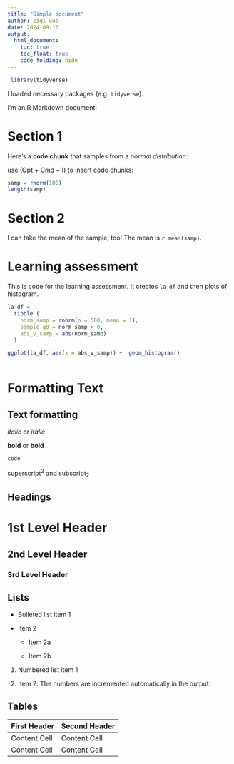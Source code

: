 ```yaml
---
title: "Simple document"
author: Ziqi Guo
date: 2024-09-10
output: 
  html_document:
    toc: true
    toc_float: true
    code_folding: hide
---
```


```r
 library(tidyverse)
```

I loaded necessary packages (e.g. `tidyverse`).

I'm an R Markdown document! 

# Section 1

Here's a **code chunk** that samples from 
a _normal distribution_:

use (Opt + Cmd + I) to insert code chunks:

```r
samp = rnorm(100)
length(samp)
```


# Section 2

I can take the mean of the sample, too!
The mean is `r mean(samp)`.

# Learning assessment

 This is code for the learning assessment. It creates `la_df` and then plots of  histogram.


```r

la_df = 
  tibble (
    norm_samp = rnorm(n = 500, mean = 1),
    sample_g0 = norm_samp > 0,
    abs_v_samp = abs(norm_samp)
  )

ggplot(la_df, aes(x = abs_v_samp)) +  geom_histogram()
       
```

# Formatting Text

Text formatting 
------------------------------------------------------------

*italic*  or  _italic_

**bold**  or  __bold__

`code`

superscript^2^ and subscript~2~


Headings
------------------------------------------------------------

# 1st Level Header

## 2nd Level Header

### 3rd Level Header


Lists
------------------------------------------------------------

*   Bulleted list item 1

*   Item 2
  
    * Item 2a

    * Item 2b

1.  Numbered list item 1

1.  Item 2. The numbers are incremented automatically in the output.


Tables 
------------------------------------------------------------

First Header  | Second Header
------------- | -------------
Content Cell  | Content Cell
Content Cell  | Content Cell

